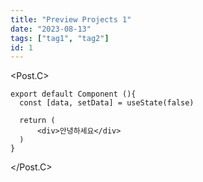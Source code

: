 ```yaml
---
title: "Preview Projects 1"
date: "2023-08-13"
tags: ["tag1", "tag2"]
id: 1
---
```


<Post>
  <Post.H1 text="제목1">
    <Post.H2 text="부제목1">
      <Post.H3 text="부부제목1">
        <Post.P
          text="dasdadasdasdsadsadadadasdasdasdasdasdasdasdadadsadsadsadsadasdasdasdasdasdasdsadasdadasdadadasdasdasdadasdadasdasdsadsadadadasdasdasdasdasdasdasdadadsadsadsadsadasdasdasdasdasdasdsadasdadasdadadasdasdasdadasdadasdasdsadsadadadasdasdasdasdasdasdasdadadsadsadsadsadasdasdasdasdasdasdsadasdadasdadadasdasdasda"
        />
      </Post.H3>
    </Post.H2>
  </Post.H1>
  <Post.H1 text="제목2">
    <Post.H2 text="부제목2">
      <Post.P
        text="dasdadasdasdsadsadadadasdasdasdasdasdasdasdadadsadsadsadsadasdasdasdasdasdasdsadasdadasdadadasdasdasdadasdadasdasdsadsadadadasdasdasdasdasdasdasdadadsadsadsadsadasdasdasdasdasdasdsadasdadasdadadasdasdasdadasdadasdasdsadsadadadasdasdasdasdasdasdasdadadsadsadsadsadasdasdasdasdasdasdsadasdadasdadadasdasdasda"
      />
    </Post.H2>
  </Post.H1>
  <Post.H1 text="제목3">
    <Post.H2 text="부제목2">
      <Post.P text="dasdadasdasdsadsadadadasdasdasdasdasdasdasdadadsadsadsadsadasdasdasdasdasdasdsadasdadasdadadasdasdasdadasdadasdasdsadsadadadasdasdasdasdasdasdasdadadsadsadsadsadasdasdasdasdasdasdsadasdadasdadadasdasdasdadasdadasdasdsadsadadadasdasdasdasdasdasdasdadadsadsadsadsadasdasdasdasdasdasdsadasdadasdadadasdasdasda" />
      <Post.Y yId="4Dwit6McvY4" />
      <Post.I
        imgSrc="32323.jpeg"
        imgDesc="나 자신 서비스입니다.나 자신 서비스입니다.나 자신 서비스입니다.나 자신 서비스입니다.나 자신 서비스입니다.나 자신 서비스입니다.나 자신 서비스입니다.나 자신 서비스입니다."
      />
    </Post.H2>
  </Post.H1>

  <Post.C>

```tsx
export default Component (){
  const [data, setData] = useState(false)

  return (
      <div>안녕하세요</div>
  )
}
```

  </Post.C>
</Post>
